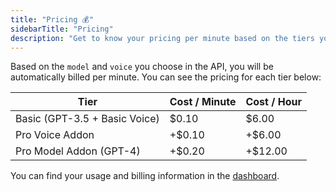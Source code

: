 ```yaml
---
title: "Pricing 💰"
sidebarTitle: "Pricing"
description: "Get to know your pricing per minute based on the tiers you choose."
---
```


Based on the `model` and `voice` you choose in the API, you will be automatically billed per minute. You can see the pricing for each tier below:

| Tier                          | Cost / Minute | Cost / Hour |
| ----------------------------- | ------------- | ----------- |
| Basic (GPT-3.5 + Basic Voice) | $0.10         | $6.00       |
| Pro Voice Addon               | +$0.10        | +$6.00      |
| Pro Model Addon (GPT-4)       | +$0.20        | +$12.00     |

You can find your usage and billing information in the [dashboard](https://dashboard.vapi.ai).
